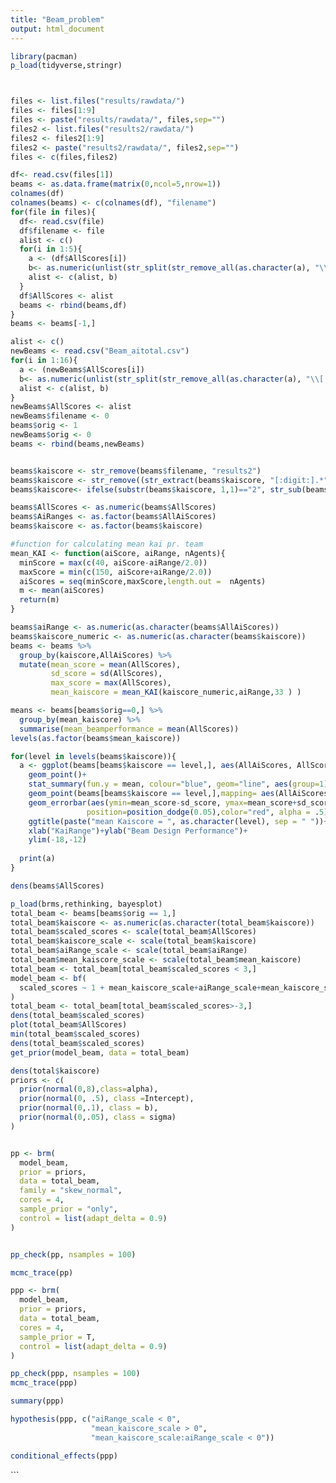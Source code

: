 ```yaml
---
title: "Beam_problem"
output: html_document
---
```




```r
library(pacman)
p_load(tidyverse,stringr)



files <- list.files("results/rawdata/")
files <- files[1:9]
files <- paste("results/rawdata/", files,sep="")
files2 <- list.files("results2/rawdata/")
files2 <- files2[1:9]
files2 <- paste("results2/rawdata/", files2,sep="")
files <- c(files,files2)

df<- read.csv(files[1])
beams <- as.data.frame(matrix(0,ncol=5,nrow=1))
colnames(df)
colnames(beams) <- c(colnames(df), "filename")
for(file in files){
  df<- read.csv(file)
  df$filename <- file
  alist <- c()
  for(i in 1:5){
    a <- (df$AllScores[i])
    b<- as.numeric(unlist(str_split(str_remove_all(as.character(a), "\\[|\\]"), ",")))
    alist <- c(alist, b)
  }
  df$AllScores <- alist
  beams <- rbind(beams,df)
}
beams <- beams[-1,]

alist <- c()
newBeams <- read.csv("Beam_aitotal.csv")
for(i in 1:16){
  a <- (newBeams$AllScores[i])
  b<- as.numeric(unlist(str_split(str_remove_all(as.character(a), "\\[|\\]"), ",")))
  alist <- c(alist, b)
}
newBeams$AllScores <- alist
newBeams$filename <- 0
beams$orig <- 1
newBeams$orig <- 0
beams <- rbind(beams,newBeams)


beams$kaiscore <- str_remove(beams$filename, "results2")
beams$kaiscore <- str_remove((str_extract(beams$kaiscore, "[:digit:].*")), ".csv")
beams$kaiscore<- ifelse(substr(beams$kaiscore, 1,1)=="2", str_sub(beams$kaiscore, 2),beams$kaiscore)

beams$AllScores <- as.numeric(beams$AllScores)
beams$AiRanges <- as.factor(beams$AllAiScores)
beams$kaiscore <- as.factor(beams$kaiscore)

#function for calculating mean kai pr. team
mean_KAI <- function(aiScore, aiRange, nAgents){
  minScore = max(c(40, aiScore-aiRange/2.0))
  maxScore = min(c(150, aiScore+aiRange/2.0))
  aiScores = seq(minScore,maxScore,length.out =  nAgents)
  m <- mean(aiScores)
  return(m)
}

beams$aiRange <- as.numeric(as.character(beams$AllAiScores))
beams$kaiscore_numeric <- as.numeric(as.character(beams$kaiscore))
beams <- beams %>% 
  group_by(kaiscore,AllAiScores) %>% 
  mutate(mean_score = mean(AllScores),
         sd_score = sd(AllScores),
         max_score = max(AllScores),
         mean_kaiscore = mean_KAI(kaiscore_numeric,aiRange,33 ) )

means <- beams[beams$orig==0,] %>% 
  group_by(mean_kaiscore) %>% 
  summarise(mean_beamperformance = mean(AllScores))
levels(as.factor(beams$mean_kaiscore))
```

```r
for(level in levels(beams$kaiscore)){
  a <- ggplot(beams[beams$kaiscore == level,], aes(AllAiScores, AllScores, group = AllAiScores)) +
    geom_point()+   
    stat_summary(fun.y = mean, colour="blue", geom="line", aes(group=1))+
    geom_point(beams[beams$kaiscore == level,],mapping= aes(AllAiScores,mean_score, color = "red"))+
    geom_errorbar(aes(ymin=mean_score-sd_score, ymax=mean_score+sd_score), width=.2,
                 position=position_dodge(0.05),color="red", alpha = .5)+
    ggtitle(paste("mean Kaiscore = ", as.character(level), sep = " "))+
    xlab("KaiRange")+ylab("Beam Design Performance")+
    ylim(-18,-12)
  
  print(a)
}

dens(beams$AllScores)
```



```r
p_load(brms,rethinking, bayesplot)
total_beam <- beams[beams$orig == 1,]
total_beam$kaiscore <- as.numeric(as.character(total_beam$kaiscore))
total_beam$scaled_scores <- scale(total_beam$AllScores)
total_beam$kaiscore_scale <- scale(total_beam$kaiscore)
total_beam$aiRange_scale <- scale(total_beam$aiRange)
total_beam$mean_kaiscore_scale <- scale(total_beam$mean_kaiscore)
total_beam <- total_beam[total_beam$scaled_scores < 3,]
model_beam <- bf(
  scaled_scores ~ 1 + mean_kaiscore_scale+aiRange_scale+mean_kaiscore_scale:aiRange_scale, family = skew_normal()
)
total_beam <- total_beam[total_beam$scaled_scores>-3,]
dens(total_beam$scaled_scores)
plot(total_beam$AllScores)
min(total_beam$scaled_scores)
dens(total_beam$scaled_scores)
get_prior(model_beam, data = total_beam)

dens(total$kaiscore)
priors <- c(
  prior(normal(0,8),class=alpha),
  prior(normal(0, .5), class =Intercept),
  prior(normal(0,.1), class = b),
  prior(normal(0,.05), class = sigma)
)


pp <- brm(
  model_beam, 
  prior = priors,
  data = total_beam,
  family = "skew_normal",
  cores = 4,
  sample_prior = "only",
  control = list(adapt_delta = 0.9)
)


pp_check(pp, nsamples = 100)

mcmc_trace(pp)

ppp <- brm(
  model_beam, 
  prior = priors,
  data = total_beam,
  cores = 4,
  sample_prior = T,
  control = list(adapt_delta = 0.9)
)

pp_check(ppp, nsamples = 100)
mcmc_trace(ppp)

summary(ppp)

hypothesis(ppp, c("aiRange_scale < 0",
                  "mean_kaiscore_scale > 0",
                  "mean_kaiscore_scale:aiRange_scale < 0"))

conditional_effects(ppp)
```
```

